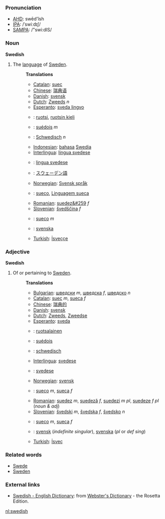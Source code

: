 ===Pronunciation===
*[[w:AHD|AHD]]: swēd'ĭsh
*[[w:IPA|IPA]]: /ˈswiːdɪʃ/
*[[w:SAMPA|SAMPA]]: /"swi:dIS/

===Noun===

'''Swedish'''

# The [[language]] of [[w:Sweden|Sweden]].
#:'''Translations'''
#:*[[Catalan]]: [[suec]]
#:*[[Chinese]]: [[瑞典语]]
#:*[[Danish]]: [[svensk]]
#:*[[Dutch]]: [[Zweeds]] ''n''
#:*[[Esperanto]]: [[sveda lingvo]]
#:*{{fi}}: [[ruotsi]], [[ruotsin kieli]]
#:*{{fr}}: [[suédois]] ''m''
#:*{{de}}: [[Schwedisch]] ''n''
#:*[[Indonesian]]: [[bahasa]] [[Swedia]]
#:*[[Interlingua]]: [[lingua svedese]]
#:*{{it}}: [[lingua svedese]]
#:*{{ja}}: [[スウェーデン語]]
#:*[[Norwegian]]: [[Svensk språk]]
#:*{{pt}}: [[sueco]], [[Linguagem sueca]]
#:*[[Romanian]]: [[suedez&#259]] ''f''
#:*[[Slovenian]]: [[švedščina]] ''f''
#:*{{es}}: [[sueco]] ''m''
#:*{{sv}}: [[svenska]]
#:*[[Turkish]]: [[İsveççe]]

===Adjective===

'''Swedish'''

# Of or pertaining to [[Sweden]].
#:'''Translations'''
#:*[[Bulgarian]]: [[шведски]] ''m'', [[шведска]] ''f'', [[шведско]] ''n''
#:*[[Catalan]]: [[suec]] ''m'', [[sueca]] ''f''
#:*[[Chinese]]: [[瑞典的]]
#:*[[Danish]]: [[svensk]]
#:*[[Dutch]]: [[Zweeds]], [[Zweedse]]
#:*[[Esperanto]]: [[sveda]]
#:*{{fi}}: [[ruotsalainen]]
#:*{{fr}}: [[suédois]]
#:*{{de}}: [[schwedisch]]
#:*[[Interlingua]]: [[svedese]]
#:*{{it}}: [[svedese]]
#:*[[Norwegian]]: [[svensk]]
#:*{{pt}}: [[sueco]] ''m'', [[sueca]] ''f''
#:*[[Romanian]]: [[suedez]] ''m'', [[suedeză]] ''f'', [[suedezi]] ''m pl'', [[suedeze]] ''f pl'' (''noun & adj'')
#:*[[Slovenian]]: [[švedski]] ''m'', [[švedska]] ''f'', [[švedsko]] ''n''
#:*{{es}}: [[sueco]] ''m'', [[sueca]] ''f''
#:*{{sv}}: [[svensk]] (''indefinite singular''), [[svenska]] (''pl'' or ''def sing'')
#:*[[Turkish]]: [[İsveç]]

=== Related words ===
*[[Swede]]
*[[Sweden]]

=== External links ===
*[http://www.websters-online-dictionary.org/definition/Swedish-english/ Swedish - English Dictionary]: from [http://www.websters-online-dictionary.org/ Webster's Dictionary] - the Rosetta Edition.

[[nl:swedish]]
